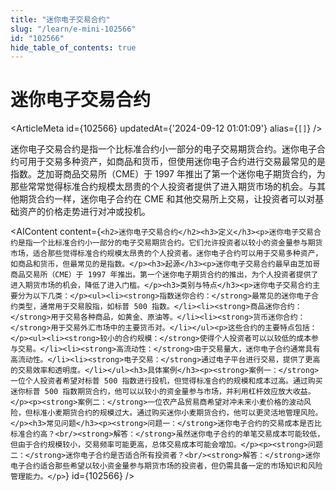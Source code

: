 ```yaml
---
title: "迷你电子交易合约"
slug: "/learn/e-mini-102566"
id: "102566"
hide_table_of_contents: true
---
```



# 迷你电子交易合约

<ArticleMeta id={102566} updatedAt={'2024-09-12 01:01:09'} alias={`[]`} />
<div className='border-solid border-b border-t-0 my-4 border-[var(--ifm-color-gray-300)]' />

迷你电子交易合约是指一个比标准合约小一部分的电子交易期货合约。迷你电子合约可用于交易多种资产，如商品和货币，但使用迷你电子合约进行交易最常见的是指数。芝加哥商品交易所（CME）于 1997 年推出了第一个迷你电子期货合约，为那些常常觉得标准合约规模太昂贵的个人投资者提供了进入期货市场的机会。与其他期货合约一样，迷你电子合约在 CME 和其他交易所上交易，让投资者可以对基础资产的价格走势进行对冲或投机。

<AIContent content={`<h2>迷你电子交易合约</h2><h3>定义</h3><p>迷你电子交易合约是指一个比标准合约小一部分的电子交易期货合约。它们允许投资者以较小的资金量参与期货市场，适合那些觉得标准合约规模太昂贵的个人投资者。迷你电子合约可以用于交易多种资产，如商品和货币，但最常见的是指数。</p><h3>起源</h3><p>迷你电子交易合约最早由芝加哥商品交易所（CME）于 1997 年推出。第一个迷你电子期货合约的推出，为个人投资者提供了进入期货市场的机会，降低了进入门槛。</p><h3>类别与特点</h3><p>迷你电子交易合约主要分为以下几类：</p><ul><li><strong>指数迷你合约：</strong>最常见的迷你电子合约类型，通常用于交易股指，如标普 500 指数。</li><li><strong>商品迷你合约：</strong>用于交易各种商品，如黄金、原油等。</li><li><strong>货币迷你合约：</strong>用于交易外汇市场中的主要货币对。</li></ul><p>这些合约的主要特点包括：</p><ul><li><strong>较小的合约规模：</strong>使得个人投资者可以以较低的成本参与交易。</li><li><strong>高流动性：</strong>由于交易量大，迷你电子合约通常具有高流动性。</li><li><strong>电子交易：</strong>通过电子平台进行交易，提供了更高的交易效率和透明度。</li></ul><h3>具体案例</h3><p><strong>案例一：</strong>一位个人投资者希望对标普 500 指数进行投机，但觉得标准合约的规模和成本过高。通过购买迷你标普 500 指数期货合约，他可以以较小的资金量参与市场，并利用杠杆效应放大收益。</p><p><strong>案例二：</strong>一位农产品贸易商希望对冲未来小麦价格的波动风险，但标准小麦期货合约的规模过大。通过购买迷你小麦期货合约，他可以更灵活地管理风险。</p><h3>常见问题</h3><p><strong>问题一：</strong>迷你电子合约的交易成本是否比标准合约高？<br/><strong>解答：</strong>虽然迷你电子合约的单笔交易成本可能较低，但由于合约规模较小，交易频率可能更高，总体交易成本可能会增加。</p><p><strong>问题二：</strong>迷你电子合约是否适合所有投资者？<br/><strong>解答：</strong>迷你电子合约适合那些希望以较小资金量参与期货市场的投资者，但仍需具备一定的市场知识和风险管理能力。</p>`} id={102566} />
